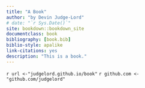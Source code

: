 ```yaml
--- 
title: "A Book"
author: "by Devin Judge-Lord"
# date: "`r Sys.Date()`"
site: bookdown::bookdown_site
documentclass: book
bibliography: [book.bib]
biblio-style: apalike
link-citations: yes
description: "This is a book."
---
```


`r url <-"judgelord.github.io/book"`
`r github.com <-"github.com/judgelord"`